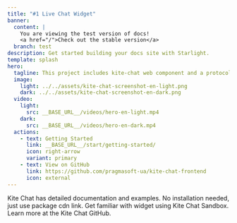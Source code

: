 ```yaml
---
title: "#1 Live Chat Widget"
banner:
  content: |
    You are viewing the test version of docs!
    <a href="/">Check out the stable version</a>
  branch: test
description: Get started building your docs site with Starlight.
template: splash
hero:
  tagline: This project includes kite-chat web component and a protocol driver to communicate with the chat backend.
  image:
    light: ../../assets/kite-chat-screenshot-en-light.png
    dark: ../../assets/kite-chat-screenshot-en-dark.png
  video:
    light: 
      src: __BASE_URL__/videos/hero-en-light.mp4
    dark: 
      src: __BASE_URL__/videos/hero-en-dark.mp4
  actions:
    - text: Getting Started
      link: __BASE_URL__/start/getting-started/
      icon: right-arrow
      variant: primary
    - text: View on GitHub
      link: https://github.com/pragmasoft-ua/kite-chat-frontend
      icon: external
---
```



<CardGrid stagger>
	<LinkCard title="Documentation" icon="pencil" href="__BASE_URL__/reference/elements/">
		Kite Chat has detailed documentation and examples.
	</LinkCard>
	<LinkCard title="Easy Setup" icon="puzzle" href="__BASE_URL__/start/getting-started/">
		No installation needed, just use package cdn link.
	</LinkCard>
	<LinkCard title="Live Demo" icon="rocket" href="__BASE_URL__/start/demo/">
		Get familiar with widget using Kite Chat Sandbox.
	</LinkCard>
	<LinkCard title="Open source" icon="github" href="https://github.com/pragmasoft-ua/kite-chat-frontend/">
		Learn more at the Kite Chat GitHub.
	</LinkCard>
</CardGrid>